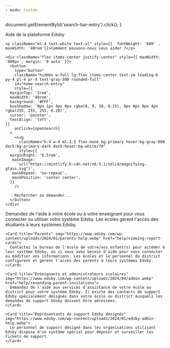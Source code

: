 ```yaml
---
- mode: custom
---
```


  document.getElementById('search-bar-entry').click();
}

<div className="relative w-full flex items-center justify-center" style={{ height: '26rem', overflow: 'hidden'}}>
  <div id="background-div" class="absolute inset-0" style={{height: "28rem", backgroundImage: "url(https://www.edsby.com/wp-content/uploads/2023/12/Support.webp)", backgroundSize: "cover", backgroundPosition: "center"}} />

  <div style={{ position: 'absolute', textAlign: 'center', padding: '0 1rem' }}>
    <div
      className="text-white"
      style={{
     fontWeight: '800',
     fontSize: '4rem',
     margin: '0',
     marginTop: '5rem',
     width: '100%'
    }}
    >
      Aide de la plateforme Edsby
    </div>

    <p className="mt-4 text-white text-xl" style={{  fontWeight: '600' , maxWidth: '40rem'}}>Comment pouvons-nous vous aider ?</p>

    <div className="flex items-center justify-center" style={{ maxWidth: '800px', margin: '0 auto' }}>
      <button
        type="button"
        className="hidden w-full lg:flex items-center text-sm leading-6 py-4 pl-4 pr-4 text-gray-500 rounded-full"
        id="home-search-entry"
        style={{
      marginTop: '2rem',
      maxWidth: '40rem',
      background: '#FFF',
      boxShadow: '0px 1px 4px 0px rgba(8, 9, 10, 0.25), 0px 0px 0px 4px rgba(255, 255, 255, 0.20)',
      cursor: 'pointer',
      textAlign: 'left',
    }}
        onClick={openSearch}
      >
        <svg
          className="h-4 w-4 ml-1.5 flex-none bg-primary hover:bg-gray-600 dark:bg-primary-dark dark:hover:bg-white/70"
          style={{
      marginRight: '0.5rem',
       maskImage:
         'url("https://mintlify.b-cdn.net/v6.5.1/solid/magnifying-glass.svg")',
       maskRepeat: 'no-repeat',
       maskPosition: 'center center',
      }}
        />

        Rechercher ou demander...
      </button>
    </div>
  </div>
</div>

<div
  style={{marginTop: '2rem', marginBottom: '8rem', maxWidth: '70rem', marginLeft: 'auto',
marginRight: 'auto', paddingLeft: '1.25rem',
paddingRight: '1.25rem' }}
>
  <CardGroup cols={4}>
    <Card title="Étudiants" img="https://www.edsby.com/wp-content/uploads/2024/01/students-help.webp" href="/fr/support/students">
      Demandez de l'aide à votre école ou à votre enseignant pour vous connecter ou utiliser votre système Edsby. Les écoles gèrent l'accès des étudiants à leurs systèmes Edsby.
    </Card>

    <Card title="Parents" img="https://www.edsby.com/wp-content/uploads/2024/01/parents-help.webp" href="help/viewing-report-cards">
      Contactez le bureau de l'école de votre/vos enfant(s) pour accéder à leur système Edsby, ou si vous avez besoin d'aide pour vous connecter ou modifier vos informations. Les écoles et le personnel du district configurent et gèrent l'accès des parents à leurs systèmes Edsby.
    </Card>

    <Card title="Enseignants et administrateurs scolaires" img="https://www.edsby.com/wp-content/uploads/2024/04/admin.webp" href="help/resending-parent-invitations">
      Demandez de l'aide aux services d'assistance de votre école ou district pour votre système Edsby. Il existe des contacts de support Edsby spécialement désignés dans votre école ou district auxquels les demandes de support Edsby doivent être adressées.
    </Card>

    <Card title="Représentants de support Edsby désignés" img="https://www.edsby.com/wp-content/uploads/2024/01/edsby-admin-help.webp">
      Le personnel de support désigné dans les organisations utilisant Edsby dispose d'un système spécial pour déposer et surveiller les tickets de support.
    </Card>
  </CardGroup>
</div>
